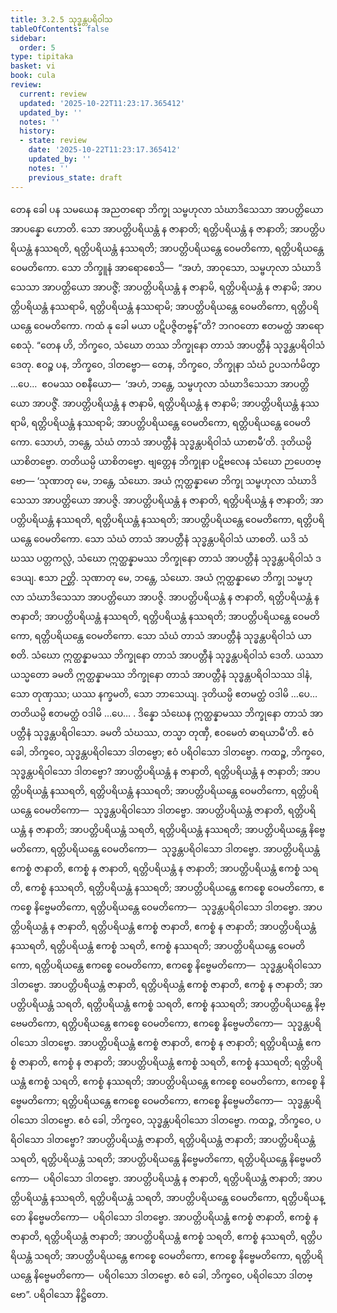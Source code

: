```yaml
---
title: 3.2.5 သုဒ္ဓန္တပရိဝါသ
tableOfContents: false
sidebar:
  order: 5
type: tipitaka
basket: vi
book: cula
review:
  current: review
  updated: '2025-10-22T11:23:17.365412'
  updated_by: ''
  notes: ''
  history:
  - state: review
    date: '2025-10-22T11:23:17.365412'
    updated_by: ''
    notes: ''
    previous_state: draft
---
```



<ReviewStatus review={frontmatter.review} showDetails={true} />

<HypothesisAnnotation frontmatter={frontmatter} />

<DynamicBreadcrumb />

<Division number="156" book="cula" e="ch" v="4" p="152">

<Paragraph number="657" book="cula">
တေန ခေါ ပန သမယေန အညတရော ဘိက္ခု သမ္ဗဟုလာ သံဃာဒိသေသာ အာပတ္တိယော အာပန္နော ဟောတိ. သော အာပတ္တိပရိယန္တံ န ဇာနာတိ; ရတ္တိပရိယန္တံ န ဇာနာတိ; အာပတ္တိပရိယန္တံ နဿရတိ, ရတ္တိပရိယန္တံ နဿရတိ; အာပတ္တိပရိယန္တေ ဝေမတိကော, ရတ္တိပရိယန္တေ ဝေမတိကော. သော ဘိက္ခူနံ အာရောစေသိ—  “အဟံ, အာဝုသော, သမ္ဗဟုလာ သံဃာဒိသေသာ အာပတ္တိယော အာပဇ္ဇိံ; အာပတ္တိပရိယန္တံ န ဇာနာမိ, ရတ္တိပရိယန္တံ န ဇာနာမိ; အာပတ္တိပရိယန္တံ နဿရာမိ, ရတ္တိပရိယန္တံ နဿရာမိ; အာပတ္တိပရိယန္တေ ဝေမတိကော, ရတ္တိပရိယန္တေ ဝေမတိကော. ကထံ နု ခေါ မယာ ပဋိပဇ္ဇိတဗ္ဗန်”တိ? ဘဂဝတော ဧတမတ္ထံ အာရောစေသုံ. “တေန ဟိ, ဘိက္ခဝေ, သံဃော တဿ ဘိက္ခုနော တာသံ အာပတ္တီနံ သုဒ္ဓန္တပရိဝါသံ ဒေတု. ဧဝဉ္စ ပန, ဘိက္ခဝေ, ဒါတဗ္ဗော—
</Paragraph>

<Paragraph number="658" book="cula">
တေန, ဘိက္ခဝေ, ဘိက္ခုနာ သံဃံ ဥပသင်္ကမိတွာ …ပေ…  ဧဝမဿ ဝစနီယော—  ‘အဟံ, ဘန္တေ, သမ္ဗဟုလာ သံဃာဒိသေသာ အာပတ္တိယော အာပဇ္ဇိံ. အာပတ္တိပရိယန္တံ န ဇာနာမိ, ရတ္တိပရိယန္တံ န ဇာနာမိ; အာပတ္တိပရိယန္တံ နဿရာမိ, ရတ္တိပရိယန္တံ နဿရာမိ; အာပတ္တိပရိယန္တေ ဝေမတိကော, ရတ္တိပရိယန္တေ ဝေမတိကော. သောဟံ, ဘန္တေ, သံဃံ တာသံ အာပတ္တီနံ သုဒ္ဓန္တပရိဝါသံ ယာစာမီ’တိ. ဒုတိယမ္ပိ ယာစိတဗ္ဗော. တတိယမ္ပိ ယာစိတဗ္ဗော. ဗျတ္တေန ဘိက္ခုနာ ပဋိဗလေန သံဃော ဉာပေတဗ္ဗော—
</Paragraph>

</Division>
<Division number="157" book="cula" e="ch" v="4" p="152">

<Paragraph number="659" book="cula">
‘သုဏာတု မေ, ဘန္တေ, သံဃော. အယံ ဣတ္ထန္နာမော ဘိက္ခု သမ္ဗဟုလာ သံဃာဒိသေသာ အာပတ္တိယော အာပဇ္ဇိ. အာပတ္တိပရိယန္တံ န ဇာနာတိ, ရတ္တိပရိယန္တံ န ဇာနာတိ; အာပတ္တိပရိယန္တံ နဿရတိ, ရတ္တိပရိယန္တံ နဿရတိ; အာပတ္တိပရိယန္တေ ဝေမတိကော, ရတ္တိပရိယန္တေ ဝေမတိကော. သော သံဃံ တာသံ အာပတ္တီနံ သုဒ္ဓန္တပရိဝါသံ ယာစတိ. ယဒိ သံဃဿ ပတ္တကလ္လံ, သံဃော ဣတ္ထန္နာမဿ ဘိက္ခုနော တာသံ အာပတ္တီနံ သုဒ္ဓန္တပရိဝါသံ ဒဒေယျ. ဧသာ ဉတ္တိ.
</Paragraph>

<Paragraph number="660" book="cula">
သုဏာတု မေ, ဘန္တေ, သံဃော. အယံ ဣတ္ထန္နာမော ဘိက္ခု သမ္ဗဟုလာ သံဃာဒိသေသာ အာပတ္တိယော အာပဇ္ဇိ. အာပတ္တိပရိယန္တံ န ဇာနာတိ, ရတ္တိပရိယန္တံ န ဇာနာတိ; အာပတ္တိပရိယန္တံ နဿရတိ, ရတ္တိပရိယန္တံ နဿရတိ; အာပတ္တိပရိယန္တေ ဝေမတိကော, ရတ္တိပရိယန္တေ ဝေမတိကော. သော သံဃံ တာသံ အာပတ္တီနံ သုဒ္ဓန္တပရိဝါသံ ယာစတိ. သံဃော ဣတ္ထန္နာမဿ ဘိက္ခုနော တာသံ အာပတ္တီနံ သုဒ္ဓန္တပရိဝါသံ ဒေတိ. ယဿာယသ္မတော ခမတိ ဣတ္ထန္နာမဿ ဘိက္ခုနော တာသံ အာပတ္တီနံ သုဒ္ဓန္တပရိဝါသဿ ဒါနံ, သော တုဏှဿ; ယဿ နက္ခမတိ, သော ဘာသေယျ.
</Paragraph>

<Paragraph number="661" book="cula">
ဒုတိယမ္ပိ ဧတမတ္ထံ ဝဒါမိ …ပေ…  တတိယမ္ပိ ဧတမတ္ထံ ဝဒါမိ …ပေ… .
</Paragraph>

<Paragraph number="662" book="cula">
ဒိန္နော သံဃေန ဣတ္ထန္နာမဿ ဘိက္ခုနော တာသံ အာပတ္တီနံ သုဒ္ဓန္တပရိဝါသော. ခမတိ သံဃဿ, တသ္မာ တုဏှီ, ဧဝမေတံ ဓာရယာမီ’တိ.
</Paragraph>

</Division>
<Division number="158" book="cula" e="ch" v="4" p="153">

<Paragraph number="663" book="cula">
ဧဝံ ခေါ, ဘိက္ခဝေ, သုဒ္ဓန္တပရိဝါသော ဒါတဗ္ဗော; ဧဝံ ပရိဝါသော ဒါတဗ္ဗော. ကထဉ္စ, ဘိက္ခဝေ, သုဒ္ဓန္တပရိဝါသော ဒါတဗ္ဗော? အာပတ္တိပရိယန္တံ န ဇာနာတိ, ရတ္တိပရိယန္တံ န ဇာနာတိ; အာပတ္တိပရိယန္တံ နဿရတိ, ရတ္တိပရိယန္တံ နဿရတိ; အာပတ္တိပရိယန္တေ ဝေမတိကော, ရတ္တိပရိယန္တေ ဝေမတိကော—  သုဒ္ဓန္တပရိဝါသော ဒါတဗ္ဗော.
</Paragraph>

<Paragraph number="664" book="cula">
အာပတ္တိပရိယန္တံ ဇာနာတိ, ရတ္တိပရိယန္တံ န ဇာနာတိ; အာပတ္တိပရိယန္တံ သရတိ, ရတ္တိပရိယန္တံ နဿရတိ; အာပတ္တိပရိယန္တေ နိဗ္ဗေမတိကော, ရတ္တိပရိယန္တေ ဝေမတိကော—  သုဒ္ဓန္တပရိဝါသော ဒါတဗ္ဗော.
</Paragraph>

<Paragraph number="665" book="cula">
အာပတ္တိပရိယန္တံ ဧကစ္စံ ဇာနာတိ, ဧကစ္စံ န ဇာနာတိ, ရတ္တိပရိယန္တံ န ဇာနာတိ; အာပတ္တိပရိယန္တံ ဧကစ္စံ သရတိ, ဧကစ္စံ နဿရတိ, ရတ္တိပရိယန္တံ နဿရတိ; အာပတ္တိပရိယန္တေ ဧကစ္စေ ဝေမတိကော, ဧကစ္စေ နိဗ္ဗေမတိကော, ရတ္တိပရိယန္တေ ဝေမတိကော—  သုဒ္ဓန္တပရိဝါသော ဒါတဗ္ဗော.
</Paragraph>

<Paragraph number="666" book="cula">
အာပတ္တိပရိယန္တံ န ဇာနာတိ, ရတ္တိပရိယန္တံ ဧကစ္စံ ဇာနာတိ, ဧကစ္စံ န ဇာနာတိ; အာပတ္တိပရိယန္တံ နဿရတိ, ရတ္တိပရိယန္တံ ဧကစ္စံ သရတိ, ဧကစ္စံ နဿရတိ; အာပတ္တိပရိယန္တေ ဝေမတိကော, ရတ္တိပရိယန္တေ ဧကစ္စေ ဝေမတိကော, ဧကစ္စေ နိဗ္ဗေမတိကော—  သုဒ္ဓန္တပရိဝါသော ဒါတဗ္ဗော.
</Paragraph>

<Paragraph number="667" book="cula">
အာပတ္တိပရိယန္တံ ဇာနာတိ, ရတ္တိပရိယန္တံ ဧကစ္စံ ဇာနာတိ, ဧကစ္စံ န ဇာနာတိ; အာပတ္တိပရိယန္တံ သရတိ, ရတ္တိပရိယန္တံ ဧကစ္စံ သရတိ, ဧကစ္စံ နဿရတိ; အာပတ္တိပရိယန္တေ နိဗ္ဗေမတိကော, ရတ္တိပရိယန္တေ ဧကစ္စေ ဝေမတိကော, ဧကစ္စေ နိဗ္ဗေမတိကော—  သုဒ္ဓန္တပရိဝါသော ဒါတဗ္ဗော.
</Paragraph>

<Paragraph number="668" book="cula">
အာပတ္တိပရိယန္တံ ဧကစ္စံ ဇာနာတိ, ဧကစ္စံ န ဇာနာတိ; ရတ္တိပရိယန္တံ ဧကစ္စံ ဇာနာတိ, ဧကစ္စံ န ဇာနာတိ; အာပတ္တိပရိယန္တံ ဧကစ္စံ သရတိ, ဧကစ္စံ နဿရတိ; ရတ္တိပရိယန္တံ ဧကစ္စံ သရတိ, ဧကစ္စံ နဿရတိ; အာပတ္တိပရိယန္တေ ဧကစ္စေ ဝေမတိကော, ဧကစ္စေ နိဗ္ဗေမတိကော; ရတ္တိပရိယန္တေ ဧကစ္စေ ဝေမတိကော, ဧကစ္စေ နိဗ္ဗေမတိကော—  သုဒ္ဓန္တပရိဝါသော ဒါတဗ္ဗော. ဧဝံ ခေါ, ဘိက္ခဝေ, သုဒ္ဓန္တပရိဝါသော ဒါတဗ္ဗော.
</Paragraph>

</Division>
<Division number="159" book="cula" e="ch" v="4" p="154">

<Paragraph number="669" book="cula">
ကထဉ္စ, ဘိက္ခဝေ, ပရိဝါသော ဒါတဗ္ဗော? အာပတ္တိပရိယန္တံ ဇာနာတိ, ရတ္တိပရိယန္တံ ဇာနာတိ; အာပတ္တိပရိယန္တံ သရတိ, ရတ္တိပရိယန္တံ သရတိ; အာပတ္တိပရိယန္တေ နိဗ္ဗေမတိကော, ရတ္တိပရိယန္တေ နိဗ္ဗေမတိကော—  ပရိဝါသော ဒါတဗ္ဗော.
</Paragraph>

<Paragraph number="670" book="cula">
အာပတ္တိပရိယန္တံ န ဇာနာတိ, ရတ္တိပရိယန္တံ ဇာနာတိ; အာပတ္တိပရိယန္တံ နဿရတိ, ရတ္တိပရိယန္တံ သရတိ, အာပတ္တိပရိယန္တေ ဝေမတိကော, ရတ္တိပရိယန္တေ နိဗ္ဗေမတိကော—  ပရိဝါသော ဒါတဗ္ဗော.
</Paragraph>

<Paragraph number="671" book="cula">
အာပတ္တိပရိယန္တံ ဧကစ္စံ ဇာနာတိ, ဧကစ္စံ န ဇာနာတိ, ရတ္တိပရိယန္တံ ဇာနာတိ; အာပတ္တိပရိယန္တံ ဧကစ္စံ သရတိ, ဧကစ္စံ နဿရတိ, ရတ္တိပရိယန္တံ သရတိ; အာပတ္တိပရိယန္တေ ဧကစ္စေ ဝေမတိကော, ဧကစ္စေ နိဗ္ဗေမတိကော, ရတ္တိပရိယန္တေ နိဗ္ဗေမတိကော—  ပရိဝါသော ဒါတဗ္ဗော. ဧဝံ ခေါ, ဘိက္ခဝေ, ပရိဝါသော ဒါတဗ္ဗော”.

</Paragraph>
</Division>

<Paragraph number="672" type="center" book="cula">
ပရိဝါသော နိဋ္ဌိတော.
</Paragraph>